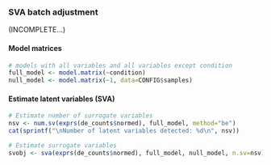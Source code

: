 ### SVA batch adjustment

(INCOMPLETE...)

#### Model matrices

```r
# models with all variables and all variables except condition
full_model <- model.matrix(~condition)
null_model <- model.matrix(~1, data=CONFIG$samples)
```

#### Estimate latent variables (SVA)

```r
# Estimate number of surrogate variables
nsv <- num.sv(exprs(de_counts$normed), full_model, method="be")
cat(sprintf("\nNumber of latent variables detected: %d\n", nsv))

# Estimate surrogate variables
svobj <- sva(exprs(de_counts$normed), full_model, null_model, n.sv=nsv)
```

